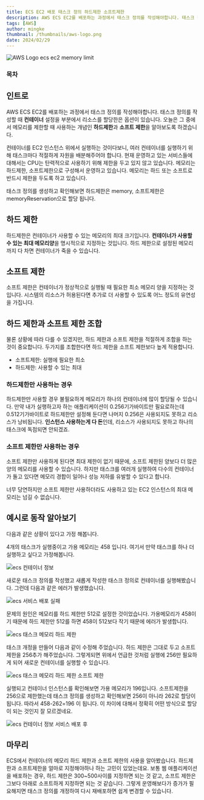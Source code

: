 ```yaml
---
title: ECS EC2 배포 태스크 정의 하드제한 소프트제한
description: AWS ECS EC2를 배포하는 과정에서 태스크 정의를 작성해야합니다. 태스크 정의를 작성할 때 컨테이너 설정을 부분에서 리소스를 할당한은 옵션이 있습니다. 오늘은 그 중에서 메모리를 제한할 때 사용하는 개념인 하드제한과 소프트 제한을 알아보도록 하겠습니다.
tags: [AWS]
author: mingke
thumbnail: /thumbnails/aws-logo.png
date: 2024/02/29
---
```


<Image src="/thumbnails/aws-logo.png" alt="AWS Logo ecs ec2 memory limit" />

### 목차

## 인트로

AWS ECS EC2를 배포하는 과정에서 태스크 정의를 작성해야합니다. 태스크 정의를 작성할 때 **컨테이너** 설정을 부분에서 리소스를 할당한은 옵션이 있습니다. 오늘은 그 중에서 메모리를 제한할 때 사용하는 개념인 **하드제한**과 **소프트 제한**을 알아보도록 하겠습니다.

컨테이너를 EC2 인스턴스 위에서 실행하는 것이다보니, 여러 컨테이너를 실행하기 위해 태스크마다 적절하게 자원을 배분해주어야 합니다. 현재 운영하고 있는 서비스들에 대해서는 CPU는 탄력적으로 사용하기 위해 제한을 두고 있지 않고 있습니다. 메모리는 하드제한, 소프트제한으로 구성해서 운영하고 있습니다. 메모리는 하드 또는 소프트로 반드시 제한을 두도록 하고 있습니다.

태스크 정의를 생성하고 확인해보면 하드제한은 memory, 소프트제한은 memoryReservation으로 할당 됩니다.

## 하드 제한

하드제한은 컨테이너가 사용할 수 있는 메모리의 최대 크기입니다. **컨테이너가 사용할 수 있는 최대 메모리양**을 명시적으로 지정하는 것입니다. 하드 제한으로 설정된 메모리까지 다 차면 컨테이너가 죽을 수 있습니다.

## 소프트 제한

소프트 제한은 컨테이너가 정상적으로 실행될 때 필요한 최소 메모리 양을 지정하는 것입니다. 시스템의 리소스가 허용된다면 추가로 더 사용할 수 있도록 어느 정도의 유연성을 가집니다.

## 하드 제한과 소프트 제한 조합

물론 상황에 따라 다를 수 있겠지만, 하드 제한과 소프트 제한을 적절하게 조합을 하는 것이 중요합니다. 두가지를 조합한다면 하드 제한을 소프트 제한보다 높게 적용합니다.

- 소프트제한: 실행에 필요한 최소
- 하드제한: 사용할 수 있는 최대

### 하드제한만 사용하는 경우

하드제한만 사용할 경우 불필요하게 메모리가 하나의 컨테이너에 많이 할당될 수 있습니다. 만약 내가 실행하고자 하는 애플리케이션이 0.256기가바이트만 필요로하는데 0.512기가바이트로 하드제한만 설정해 둔다면 나머지 0.256은 사용되지도 못하고 리소스가 낭비됩니다. **인스턴스 사용하는게 다 돈**인데, 리소스가 사용되지도 못하고 하나의 태스크에 독점되면 안되겠죠.

### 소프트 제한만 사용하는 경우

소프트 제한만 사용하게 된다면 최대 제한이 없기 때문에, 소프트 제한된 양보다 더 많은 양의 메모리를 사용할 수 있습니다. 하지만 태스크를 여러개 실행하여 다수의 컨테이너가 돌고 있다면 메모리 경합이 일어나 성능 저하를 유발할 수 있다고 합니다.

너무 당연하지만 소프트 제한만 사용하더라도 사용하고 있는 EC2 인스턴스의 최대 메모리는 넘길 수 없습니다.

## 예시로 동작 알아보기

다음과 같은 상황이 있다고 가정 해봅니다.

4개의 태스크가 실행중이고 가용 메모리는 458 입니다. 여기서 만약 태스크를 하나 더 실행하고 싶다고 가정해봅니다.

<Image src="/ecs-ec2-memory-limit/01.png" alt="ecs 컨테이너 정보" />

새로운 태스크 정의를 작성했고 새롭게 작성한 태스크 정의로 컨테이너를 실행해봤습니다. 그런데 다음과 같은 에러가 발생했습니다.

<Image src="/ecs-ec2-memory-limit/02.png" alt="ecs 서비스 배포 실패" />

문제의 원인은 메모리를 하드 제한만 512로 설정한 것이었습니다. 가용메모리가 458이기 때문에 하드 제한만 512를 하면 458이 512보다 작기 때문에 에러가 발생합니다.

<Image src="/ecs-ec2-memory-limit/03.png" alt="ecs 태스크 메모리 하드 제한" />

태스크 개정을 만들어 다음과 같이 수정해 주었습니다. 하드 제한은 그대로 두고 소프트 제한을 256추가 해주었습니다.
그렇게되면 위에서 언급한 것처럼 실행에 256만 필요하게 되어 새로운 컨테이너를 실행할 수 있습니다.

<Image src="/ecs-ec2-memory-limit/04.png" alt="ecs 태스크 메모리 하드 제한 소프트 제한" />

실행되고 컨테이너 인스턴스를 확인해보면 가용 메모리가 196입니다. 소프트제한을 256으로 제한했는데 태스크 정의를 생성하고 확인해보면 256이 아니라 262로 할당이 됩니다. 따라서 458-262=196 이 됩니다. 이 차이에 대해서 정확히 어떤 방식으로 할당이 되는 것인지 잘 모르겠네요.

<Image src="/ecs-ec2-memory-limit/05.png" alt="ecs 컨테이너 정보 서비스 배포 후" />

## 마무리

ECS에서 컨테이너의 메모리 하드 제한과 소프트 제한의 사용을 알아봤습니다. 하드제한과 소프트제한을 얼마로 지정해야하나 하는 고민이 있었는데요. 보통 웹 애플리케이션을 배포하는 경우, 하드 제한은 300~500사이를 지정하면 되는 것 같고, 소프트 제한은 그보다 아래로 소프트하게 지정하면 되는 것 같습니다. 그렇게 운영해보다가 증가가 필요해지면 태스크 정의를 개정하여 다시 재배포하면 쉽게 변경할 수 있습니다.
